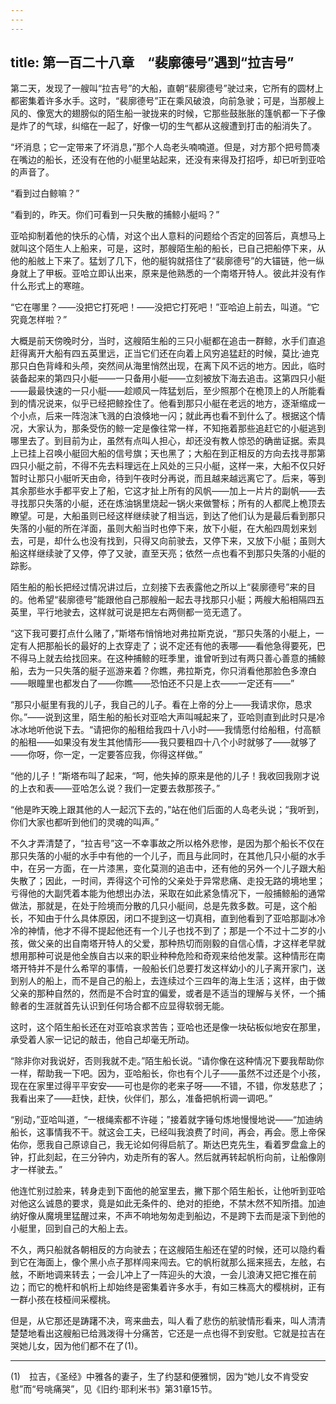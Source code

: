 ```yaml
---
---
---
```

title: 第一百二十八章　“裴廓德号”遇到“拉吉号”
---






第二天，发现了一艘叫“拉吉号”的大船，直朝“裴廓德号”驶过来，它所有的圆材上都密集着许多水手。这时，“裴廓德号”正在乘风破浪，向前急驶；可是，当那艘上风的、像宽大的翅膀似的陌生船一驶拢来的时候，它那些鼓胀胀的篷帆都一下子像是炸了的气球，纠缩在一起了，好像一切的生气都从这艘遭到打击的船消失了。

“坏消息；它一定带来了坏消息，”那个人岛老头喃喃道。但是，对方那个把号筒凑在嘴边的船长，还没有在他的小艇里站起来，还没有来得及打招呼，却已听到亚哈的声音了。

“看到过白鲸嘛？”

“看到的，昨天。你们可看到一只失散的捕鲸小艇吗？”

亚哈抑制着他的快乐的心情，对这个出人意料的问题给个否定的回答后，真想马上就叫这个陌生人上船来，可是，这时，那艘陌生船的船长，已自己把船停下来，从他的船舷上下来了。猛划了几下，他的艇钩就搭住了“裴廓德号”的大锚链，他一纵身就上了甲板。亚哈立即认出来，原来是他熟悉的一个南塔开特人。彼此并没有作什么形式上的寒暄。

“它在哪里？——没把它打死吧！——没把它打死吧！”亚哈迫上前去，叫道。“它究竟怎样啦？”

大概是前天傍晚时分，当时，这艘陌生船的三只小艇都在追击一群鲸，水手们直追赶得离开大船有四五英里远，正当它们还在向着上风穷追猛赶的时候，莫比·迪克那只白色背峰和头颅，突然间从海里悄然出现，在离下风不远的地方。因此，临时装备起来的第四只小艇——一只备用小艇——立刻被放下海去追击。这第四只小艇——最最快速的一只小艇——趁顺风一阵猛划后，至少照那个在桅顶上的人所能看到的情况说来，似乎已经把鲸拴住了。他看到那只小艇在老远的地方，逐渐缩成一个小点，后来一阵泡沫飞溅的白浪倏地一闪；就此再也看不到什么了。根据这个情况，大家认为，那条受伤的鲸一定是像往常一样，不知拖着那些追赶它的小艇逃到哪里去了。到目前为止，虽然有点叫人担心，却还没有教人惊恐的确凿证据。索具上已挂上召唤小艇回大船的信号旗；天也黑了；大船在到正相反的方向去找寻那第四只小艇之前，不得不先去料理远在上风处的三只小艇，这样一来，大船不仅只好暂时让那只小艇听天由命，待到午夜时分再说，而且越来越远离它了。后来，等到其余那些水手都平安上了船，它这才扯上所有的风帆——加上一片片的副帆——去寻找那只失落的小艇，还在炼油锅里烧起一锅火来做警标；所有的人都爬上桅顶去瞭望。可是，大船虽则已经这样继续驶了相当远，到达了他们认为是最后看到那只失落的小艇的所在洋面，虽则大船当时也停下来，放下小艇，在大船四周划来划去，可是，却什么也没有找到，只得又向前驶去，又停下来，又放下小艇；虽则大船这样继续驶了又停，停了又驶，直至天亮；依然一点也看不到那只失落的小艇的踪影。

陌生船的船长把经过情况讲过后，立刻接下去表露他之所以上“裴廓德号”来的目的。他希望“裴廓德号”能跟他自己那艘船一起去寻找那只小艇；两艘大船相隔四五英里，平行地驶去，这样就可说是把左右两侧都一览无遗了。

“这下我可要打点什么赌了，”斯塔布悄悄地对弗拉斯克说，“那只失落的小艇上，一定有人把那船长的最好的上衣穿走了；说不定还有他的表哪——看他急得要死，巴不得马上就去给找回来。在这种捕鲸的旺季里，谁曾听到过有两只善心善意的捕鲸船，去为一只失落的艇子巡游来着？你瞧，弗拉斯克，你只消看他那脸色多潦白——眼瞳里也都发白了——你瞧——恐怕还不只是上衣——一定还有——”

“那只小艇里有我的儿子，我自己的儿子。看在上帝的分上——我请求你，恳求你。”——说到这里，陌生船的船长对亚哈大声叫喊起来了，亚哈则直到此时只是冷冰冰地听他说下去。“请把你的船租给我四十八小时——我情愿付给船租，付高额的船租——如果没有发生其他情形——我只要租四十八个小时就够了——就够了——你呀，你一定，一定要答应我，你得这样做。”

“他的儿子！”斯塔布叫了起来，“呵，他失掉的原来是他的儿子！我收回我刚才说的上衣和表——亚哈怎么说？我们一定要去救那孩子。”

“他是昨天晚上跟其他的人一起沉下去的，”站在他们后面的人岛老头说；“我听到，你们大家也都听到他们的灵魂的叫声。”

不久才弄清楚了，“拉吉号”这一不幸事故之所以格外悲惨，是因为那个船长不仅在那只失落的小艇的水手中有他的一个儿子，而且与此同时，在其他几只小艇的水手中，在另一方面，在一片漆黑，变化莫测的追击中，还有他的另外一个儿子跟大船失散了；因此，一时间，弄得这个可怜的父亲处于异常悲痛、走投无路的境地里；亏得他的大副凭着本能为他想出办法，采取在如此紧急情况下，一般捕鲸船的通常做法，那就是，在处于险境而分散的几只小艇间，总是先救多数。可是，这个船长，不知由于什么具体原因，闭口不提到这一切真相，直到他看到了亚哈那副冰冷冷的神情，他才不得不提起他还有一个儿子也找不到了；那是一个不过十二岁的小孩，做父亲的出自南塔开特人的父爱，那种热切而刚毅的自信心情，才这样老早就想用那种可说是他全族自古以来的职业种种危险和奇观来给他发蒙。这种情形在南塔开特并不是什么希罕的事情，一般船长们总要打发这样幼小的儿子离开家门，送到别人的船上，而不是自己的船上，去连续过个三四年的海上生活；这样，由于做父亲的那种自然的，然而是不合时宜的偏爱，或者是不适当的理解与关怀，一个捕鲸者的生涯就首先认识到任何场合都不应显得软弱无能。



这时，这个陌生船长还在对亚哈哀求苦告；亚哈也还是像一块砧板似地安在那里，承受着人家一记记的敲击，他自己却毫无所动。

“除非你对我说好，否则我就不走。”陌生船长说。“请你像在这种情况下要我帮助你一样，帮助我一下吧。因为，亚哈船长，你也有个儿子——虽然不过还是个小孩，现在在家里过得平平安安——可也是你的老来子呀——不错，不错，你发慈悲了；我看出来了——赶快，赶快，伙伴们，那么，准备把帆桁调一调吧。”

“别动，”亚哈叫道，“一根绳索都不许碰；”接着就字锤句炼地慢慢地说——“加迪纳船长，这事情我不干。就这会工夫，已经叫我浪费了时间，再会，再会。愿上帝保佑你，愿我自己原谅自己，我无论如何得启航了。斯达巴克先生，看着罗盘盒上的钟，打此刻起，在三分钟内，劝走所有的客人。然后就再转起帆桁向前，让船像刚才一样驶去。”

他连忙别过脸来，转身走到下面他的舱室里去，撇下那个陌生船长，让他听到亚哈对他这么诚恳的要求，竟是如此无条件的、绝对的拒绝，不禁木然不知所措。加迪纳好像从魔境里猛醒过来，不声不响地匆匆走到船边，不是跨下去而是滚下到他的小艇里，回到自己的大船上去。

不久，两只船就各朝相反的方向驶去；在这艘陌生船还在望的时候，还可以隐约看到它在海面上，像个黑小点子那样闯来闯去。它的帆桁就那么摇来摇去，左舷，右舷，不断地调来转去；一会儿冲上了一阵迎头的大浪，一会儿浪涛又把它推在前边；而它的桅杆和帆桁上却始终是密集着许多水手，有如三株高大的樱桃树，正有一群小孩在枝桠间采樱桃。

但是，从它那还是踌躇不决，弯来曲去，叫人看了悲伤的航驶情形看来，叫人清清楚楚地看出这艘船已给溅泼得十分痛苦，它还是一点也得不到安慰。它就是拉吉在哭她儿女，因为他们都不在了(1)。



* * *



(1)　拉吉，《圣经》中雅各的妻子，生了约瑟和便雅悯，因为“她儿女不肯受安慰”而“号咷痛哭”，见《旧约·耶利米书》第31章15节。